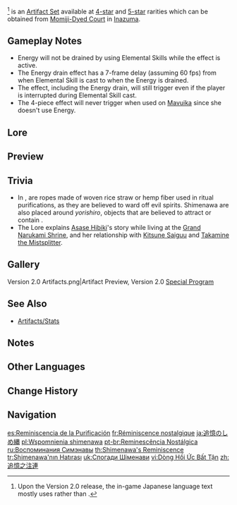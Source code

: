{{Artifact Set Infobox
|id        = 515
|flower    = Entangling Bloom
|plume     = Shaft of Remembrance
|sands     = Morning Dew's Moment
|goblet    = Hopeful Heart
|circlet   = Capricious Visage
|2pcBonus  = [[ATK]] +18%
|4pcBonus  = When casting an [[Elemental Skill]], if the character has 15 or more [[Energy]], they lose 15 Energy and [[Normal Attack|Normal]]/[[Charged Attack|Charged]]/[[Plunging Attack]] DMG is increased by 50% for 10s. This effect will not trigger again during that duration.
|source4.1 = [[Momiji-Dyed Court]]
|source5.1 = [[Momiji-Dyed Court]]
|source5.2 = [[Artifact Strongbox: Shimenawa's Reminiscence]]
|eff_att1  = ATK Increase
|eff_att2  = Normal Attack DMG Increase
|eff_att3  = Charged Attack DMG Increase
|eff_att4  = Plunging Attack DMG Increase
|eff_att5  = Energy Decrease
|eff_att6  = Elemental Skill
|eff_att7  = DMG Bonus
|eff_att8  = Energy
}}
{{Lang|'''Shimenawa's Reminiscence'''|ja=追憶のしめ縄|ja_rm=Tsuioku no Shimenawa}}<ref group="Note">Upon the Version 2.0 release, the in-game Japanese language text mostly uses {{ja|しめ縄}} rather than {{ja|注連縄}}.</ref> is an [[Artifact Set]] available at [[:Category:4-Star Artifacts|4-star]] and [[:Category:5-Star Artifacts|5-star]] rarities which can be obtained from [[Momiji-Dyed Court]] in [[Inazuma]].

==Gameplay Notes==
* Energy will not be drained by using Elemental Skills while the effect is active.
* The Energy drain effect has a 7-frame delay (assuming 60 fps) from when Elemental Skill is cast to when the Energy is drained.
* The effect, including the Energy drain, will still trigger even if the player is interrupted during Elemental Skill cast.
* The 4-piece effect will never trigger when used on [[Mavuika]] since she doesn't use Energy.

==Lore==
{{Artifact Lore}}

==Preview==
{{Preview
|file    = Artifact Shimenawa's Reminiscence Passive
|caption = 4-Piece Bonus
}}

==Trivia==
*In {{w|Shinto}}, {{w|shimenawa}} are ropes made of woven rice straw or hemp fiber used in ritual purifications, as they are believed to ward off evil spirits. Shimenawa are also placed around ''yorishiro'', objects that are believed to attract or contain {{Lang|''{{w|kami}}'' (spirits)|ja=神}}.
*The Lore explains [[Asase Hibiki]]'s story while living at the [[Grand Narukami Shrine (Subarea)|Grand Narukami Shrine]], and her relationship with [[Kitsune Saiguu]] and [[Takamine the Mistsplitter]].

==Gallery==
<gallery>
Version 2.0 Artifacts.png|Artifact Preview, Version 2.0 [[Special Program]]
</gallery>

==See Also==
*[[Artifacts/Stats]]

==Notes==
{{Reflist|note=1}}

==Other Languages==
{{Other Languages
|en      = Shimenawa's Reminiscence
|zhs     = 追忆之注连
|zhs_rm  = Zhuīyì zhī Zhùlián
|zht     = 追憶之注連
|zht_rm  = Zhuīyì zhī Zhùlián
|zh_tl   = Memory's Shimenawa
|zh_note = {{zh|s=注连|t=注連}} is based on the kanji of {{ja|注連縄|Shimenawa}}.
|ja      = 追憶のしめ縄
|ja_rm   = Tsuioku no Shimenawa
|ja_tl   = Memory's Shimenawa
|ko      = 추억의 시메나와
|ko_rm   = Chu'eok-ui Simenawa
|ko_tl   = Memory's Shimenawa
|es      = Reminiscencia de la purificación
|es_tl   = Reminiscense of the Purification
|fr      = Réminiscence nostalgique
|fr_tl   = Nostalgic Reminiscence
|ru      = Воспоминания Симэнавы
|ru_tl   = Shimenawa's Reminiscence
|th      = Shimenawa's Reminiscence
|vi      = Dòng Hồi Ức {{tt|Bất Tận|不盡}}
|vi_tl   = Never-Ending Flow of Reminiscence
|de      = Gedenken an Shimenawa
|de_tl   = Reminiscence of Shimenawa
|id      = Shimenawa's Reminiscence
|pt      = Reminescência Nostálgica
|pt_tl   = Nostalgic Reminiscence
|tr      = Shimenawa'nın Hatırası
|tr_tl   = Shimenawa's Memory
|it      = Riminiscenza di Shimenawa
|it_tl   = Shimenawa's Reminiscence
}}

==Change History==
{{Change History|2.0}}

==Navigation==
{{Artifact Navbox}}

[[es:Reminiscencia de la Purificación]]
[[fr:Réminiscence nostalgique]]
[[ja:追憶のしめ縄]]
[[pl:Wspomnienia shimenawa]]
[[pt-br:Reminescência Nostálgica]]
[[ru:Воспоминания Симэнавы]]
[[th:Shimenawa's Reminiscence]]
[[tr:Shimenawa'nın Hatırası]]
[[uk:Спогади Шіменави]]
[[vi:Dòng Hồi Ức Bất Tận]]
[[zh:追憶之注連]]